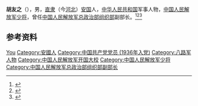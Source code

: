 '''胡友之'''（{{bd|1914年||1998年|9月8日}}），男，[[直隶|直隶]]（今[[河北|河北]]）[[安国县|安国]]人，[[中华人民共和国|中华人民共和国]]军事人物，[[中国人民解放军少将|中国人民解放军少将]]，曾任[[中国人民解放军总政治部组织部|中国人民解放军总政治部组织部]]副部长。<ref>{{Cite book|title=中国抗日战争人物大词典|author=刘景泉主编; 沈久泉, 王凯捷, 李卓副主编|publisher=天津大学出版社|year=1999|isbn=|location=|pages=}}</ref><ref>{{Cite book|title=中华军事人物大辞典|author=吴如蒿著; 陈策才, 张光彩, 赵功德等副主编|publisher=新华出版社|year=1989|isbn=|location=北京|pages=}}</ref><ref>{{Cite web|title=胡友之|url=http://www.bddfz.com/?m=show&cid=125&id=1387|accessdate=2020-10-08|work=保定地方志|archive-date=2020-10-15|archive-url=https://web.archive.org/web/20201015200357/http://www.bddfz.com/?m=show&cid=125&id=1387|dead-url=no}}</ref>

== 参考资料 ==
{{reflist}}

{{中国人物小作品}}

{{Authority control}}
{{DEFAULTSORT:Hu胡}}
[[Category:胡姓|You]]
[[Category:安國人|Category:安國人]]
[[Category:中国共产党党员_(1936年入党)|Category:中国共产党党员 (1936年入党)]]
[[Category:八路军人物|Category:八路军人物]]
[[Category:中国人民解放军开国大校|Category:中国人民解放军开国大校]]
[[Category:中国人民解放军少将|Category:中国人民解放军少将]]
[[Category:中国人民解放军总政治部组织部副部长|Category:中国人民解放军总政治部组织部副部长]]